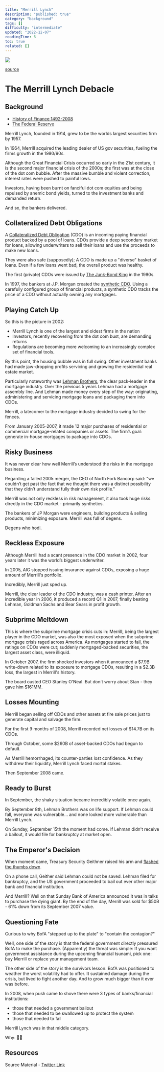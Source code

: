 ```yaml
---
title: "Merrill Lynch"
description: "published: true"
category: "background"
tags: []
difficulty: "intermediate"
updated: "2022-12-07"
readingTime: 6
toc: true
related: []
---
```


![](/images/merrill-lynch-banner.webp)

[source](https://marketrealist.com/p/what-happened-to-merrill-lynch/)

# The Merrill Lynch Debacle

## Background

*   [History of Finance 1492-2008](http://inevitableeth.com/home/background/history-finance)
*   [The Federal Reserve](http://inevitableeth.com/home/background/federal-reserve)

Merrill Lynch, founded in 1914, grew to be the worlds largest securities firm by 1957. 

In 1964, Merrill acquired the leading dealer of US gov securities, fueling the firms growth in the 1980/90s. 

Although the Great Financial Crisis occurred so early in the 21st century, it is the second major financial crisis of the 2000s; the first was at the close of the dot com bubble. After the massive bumble and violent correction, interest rates were pushed to painful lows. 

Investors, having been burnt on fanciful dot com equities and being repulsed by anemic bond yields, turned to the investment banks and demanded return. 

And so, the bankers delivered. 

## Collateralized Debt Obligations

A [Collateralized Debt Obligation](https://en.wikipedia.org/wiki/Collateralized_debt_obligation) (CDO) is an incoming paying financial product backed by a pool of loans. CDOs provide a deep secondary market for loans, allowing underwriters to sell their loans and use the proceeds to make new loans. 

They were also safe (supposedly); A CDO is made up a "diverse" basket of loans. Even if a few loans went bad, the overall product was healthy. 

The first (private) CDOs were issued by [The Junk-Bond King](https://en.wikipedia.org/wiki/Michael_Milken) in the 1980s. 

In 1997, the bankers at J.P. Morgan created the [synthetic CDO](https://en.wikipedia.org/wiki/Synthetic_CDO). Using a carefully configured group of financial products, a synthetic CDO tracks the price of a CDO without actually owning any mortgages. 

## Playing Catch Up

So this is the picture in 2002: 

*   Merrill Lynch is one of the largest and oldest firms in the nation
*   Investors, recently recovering from the dot com bust, are demanding returns
*   Regulations are becoming more welcoming to an increasingly complex set of financial tools.

By this point, the housing bubble was in full swing. Other investment banks had made jaw-dropping profits servicing and growing the residential real estate market. 

Particularly noteworthy was [Lehman Brothers](/background/lehman), the clear pack-leader in the mortgage industry. Over the previous 5 years Lehman had a mortgage assembly line. And Lehman made money every step of the way: originating, administering and servicing mortgage loans and packaging them into CDOs. 

Merrill, a latecomer to the mortgage industry decided to swing for the fences. 

From January 2005-2007, it made 12 major purchases of residential or commercial mortgage-related companies or assets. The firm’s goal: generate in-house mortgages to package into CDOs. 

## Risky Business

It was never clear how well Merrill’s understood the risks in the mortgage business. 

Regarding a failed 2005 merger, the CEO of North Fork Bancorp said: "we couldn’t get past the fact that we thought there was a distinct possibility that they didn’t understand fully their own risk profile." 

Merrill was not only reckless in risk management, it also took huge risks directly in the CDO market - primarily synthetics. 

The bankers of JP Morgan were engineers, building products & selling products, minimizing exposure. Merrill was full of degens. 

Degens who hodl.

## Reckless Exposure

Although Merrill had a scant presence in the CDO market in 2002, four years later it was the world’s biggest underwriter. 

In 2005, AIG stopped issuing insurance against CDOs, exposing a huge amount of Merrill's portfolio. 

Incredibly, Merrill just sped up. 

Merrill, the clear leader of the CDO industry, was a cash printer. After an incredible year in 2006, it produced a record Q1 in 2007, finally beating Lehman, Goldman Sachs and Bear Sears in profit growth. 

## Subprime Meltdown 

This is where the subprime mortgage crisis cuts in: Merrill, being the largest player in the CDO market, was also the most exposed when the subprime mortgage crisis raged across America. As mortgages started to fail, the ratings on CDOs were cut; suddenly mortgaged-backed securities, the largest asset class, were illiquid. 

In October 2007, the firm shocked investors when it announced a $7.9B write-down related to its exposure to mortgage CDOs, resulting in a $2.3B loss, the largest in Merrill's history. 

The board ousted CEO Stanley O'Neal. But don't worry about Stan - they gave him $161MM. 

## Losses Mounting

Merrill began selling off CDOs and other assets at fire sale prices just to generate capital and salvage the firm. 

For the first 9 months of 2008, Merrill recorded net losses of $14.7B on its CDOs. 

Through October, some $260B of asset-backed CDOs had begun to default. 

As Merrill hemorrhaged, its counter-parties lost confidence. As they withdrew their liquidity, Merrill Lynch faced mortal stakes. 

Then September 2008 came. 

## Ready to Burst

In September, the shaky situation became incredibly volatile once again. 

By September 8th, Lehman Brothers was on life support. If Lehman could fall, everyone was vulnerable... and none looked more vulnerable than Merrill Lynch. 

On Sunday, September 15th the moment had come. If Lehman didn't receive a bailout, it would file for bankruptcy at market open. 

## The Emperor's Decision

When moment came, Treasury Security Geithner raised his arm and [flashed the thumbs down](https://www.google.com/search?q=gladiator+emperor+thumbs+down&sxsrf=ALiCzsYwHUirS_CDKgD-3KOtvozCCm7Vjg:1669340402008&source=lnms&tbm=isch&sa=X&ved=2ahUKEwju1q7Nmcj7AhUEHkQIHUUVCs4Q_AUoAXoECAEQAw&biw=1114&bih=758&dpr=2).

On a phone call, Geither said Lehman could not be saved. Lehman filed for bankruptcy, and the US government proceeded to bail out ever other major bank and financial institution. 

And Merrill? Well on that Sunday Bank of America announced it was in talks to purchase the dying giant. By the end of the day, Merrill was sold for $50B - 61% down from its September 2007 value. 

## Questioning Fate

Curious to why BofA "stepped up to the plate" to "contain the contagion?" 

Well, one side of the story is that the federal government directly pressured BofA to make the purchase. (Apparently) the threat was simple: If you want government assistance during the upcoming financial tsunami, pick one: buy Merrill or replace your management team. 

The other side of the story is the survivors lesson: BofA was positioned to weather the worst volatility had to offer. It sustained damage during the crisis, but lived to fight another day. And to grow much bigger than it ever was before. 

In 2008, when push came to shove there were 3 types of banks/financial institutions: 

*   those that needed a government bailout
*   those that needed to be swallowed up to protect the system
*   those that needed to fail

Merrill Lynch was in that middle category. 

Why: 🤷‍♂️

## Resources

Source Material - [Twitter Link](https://twitter.com/logarithmicrex/status/1558900149853663232)

